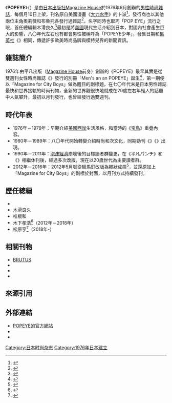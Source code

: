 {{Infobox Magazine
| 名稱      = ポパイ
| 英文名    = POPEYE
| 標誌      = Popeye logo.svg
| 標誌大小  =
| 圖像      = popeyemag.jpg
| 圖像大小  = 
| 圖像說明  = 1976年夏季創刊的《POPEYE》特輯「加州」
| 主編      = 木下孝浩
| 編輯      = 矢野一斗
| 編輯者    = 
| 類別      = [[生活|生活]]、[[文化|文化]]、[[時尚|時尚]]
| 發行周期  = 月刊
| 發行量    = 86,500<ref>{{Cite web |url = http://www.zasshi-ad.com/media/man/lifestyle/brutus.html |title = BRUTUS（ブルータス）の広告・編集タイアップ掲載料金と媒体資料 |author =  |date =  |publisher = 雑誌広告ドットコム |language = ja |accessdate = 2016年1月5日 |quote = 「2012年5月より誌面をリニューアル。現代のシティボーイをコンセプトにファッション、ライフスタイル、カルチャーをとことん追求する。リリー・フランキーや松浦弥太郎さんなど豪華連載陣によるコラムが誌面を更に面白くする。 |archive-date = 2015年9月29日 |archive-url = https://web.archive.org/web/20150929172335/http://www.zasshi-ad.com/media/man/lifestyle/brutus.html |dead-url = no }}</ref>
| 創辦人    = {{link-jp|石川次郎|石川次郎}}
| 出版者    = {{link-jp|石渡健文|石渡健文}}
| 實際發行量= 
| 滯銷量    = 
| 總發行量  = 
| 創刊日期  = 1976年6月
| 首發日期  = 
| 最後發行日期  = 
| 公司      = [[Magazine_House|Magazine House]], Ltd.
| 創刊地區  = {{JPN}}
| 總部所在地= {{JPN}}[[東京都|東京都]][[銀座|銀座區]]
| 語言      = [[日本語|日本語]]
| 網站      = https://magazineworld.jp/popeye/
| issn      = 
| oclc           = 
}}

《'''POPEYE'''》（{{jpn|j=|hg=ポパイ|rm=Popai|f=h}}）是由[[日本|日本]][[出版社|出版社]][[Magazine_House|Magazine House]]於1976年6月創辦的[[男性|男性]][[時尚雜誌|時尚雜誌]]，每個月10日上架，刊名原自美國漫畫《[[大力水手|大力水手]]》的卜派<ref>{{Cite web |url = http://70anniversary.magazineworld.jp/trivia/8.html |title = 『POPEYE』『Olive』『BRUTUS』の誌名の由来は、いずれも、とあるアメリカンコミックに登場するキャラクターの名前。そのコミックとは？ |author =  |date =  |publisher = マガシンハウス |language = ja |accessdate = 2016年1月4日 |quote = 「POPEYE」。水兵ポパイと恋人のオリーブ・オイル、そしてポパイの天敵ブルート（ブルータス）の物語。オリジナルは1929年にエルジー・クリスラー・シーガーによって生み出された『シンプル・シアター』という作品。日本では1959年からTBSで放送された。 |archive-url = https://web.archive.org/web/20160511155749/http://70anniversary.magazineworld.jp/trivia/8.html |archive-date = 2016年5月11日 |dead-url = yes }}</ref>，發行商也以其他兩位主角奧莉薇和布魯托各發行過雜誌<ref>{{Cite web |url = http://magaddiction.tumblr.com/post/113414192879 |title = 四月號的《GINZA》特輯「吹起七〇年代的風」附錄2015復活版《OLIVE》 |author = 許哲寧 |date = 2015年3月12日 |publisher = 雜誌上癮俱樂部 |language = zh-tw |accessdate = 2016年1月5日 |quote = 臺灣雜誌控們應該都對每一期的布魯托《BRUTUS》編輯力感到驚奇、俱樂部裡的城市風格男也著迷於卜派《POPEYE》的時尚精選，奇怪，我們是不是遺漏了某一位主角？沒錯就是奧莉薇呀！不要以為沒有這本雜誌的存在哪！ |deadurl = yes |archiveurl = https://archive.is/20160105211429/http://magaddiction.tumblr.com/post/113414192879 |archivedate = 2016年1月5日 }}</ref>，名字同時也取巧「POP EYE」流行之眼，首任總編輯木滑良久<ref>{{Cite web |url = http://unno.eshizuoka.jp/e100050.html |title = 「POPEYE物語」新しい雑誌には新しい言葉と文体が必要だ |author = 海野尚史 |date = 2008年4月29日 |publisher = Unnote |language = ja |accessdate = 2016年1月5日 |quote = 椎根氏は、1976年の『POPEYE』創刊から、木滑良久・石川次郎体制で作った最後の３周年記念号（76号）（「ホゲホゲ気分で日本は安心」という小特集も今では考えられませんね）の頃までの編集現場の様子を（驚くほど詳細に）振り返りながら、今なお『POPEYE』が伝説（特に創刊から50号前後まで）として語り継がれている理由を探っています。 |archive-date = 2019年2月17日 |archive-url = https://web.archive.org/web/20190217124834/http://unno.eshizuoka.jp/e100050.html |dead-url = no }}</ref>最初是將[[美國|美國]]現代生活介紹到日本，對國內社會產生巨大的影響，八〇年代左右也有都會男性被稱呼為「POPEYE少年」，發售日期和[[集英社|集英社]]《{{link-jp|MEN'S NON-NO House|MEN'S NON-NO}}》相同，傳遞許多歐美時尚品牌與模特兒界的新聞資訊。

==雜誌簡介==
1976年由平凡出版（[[Magazine_House|Magazine House]]前身）創辦的《POPEYE》最早其實是從雙週刊女性時尚雜誌《{{link-jp|an・an|an・an}}》發行的別冊「Men's an an POPEYE」誕生<ref>{{Cite web |url = http://artscape.jp/artword/index.php/『an・an』『POPEYE』 |title = 『an・an』『POPEYE』 |author = 金相美 |date =  |publisher = Artscape |language = ja |accessdate = 2016年1月5日 |quote = 『POPEYE』（ポパイ）は、同じくマガジンハウスが発行する男性向けの月刊ファッション雑誌。『an・an』の別冊「Men’s an an POPEYE」として誕生し、76年に「Magazine for City Boys」というサブタイトルで創刊された。 |archive-date = 2016年3月5日 |archive-url = https://web.archive.org/web/20160305064933/http://artscape.jp/artword/index.php/%E3%80%8Ean%E3%83%BBan%E3%80%8F%E3%80%8EPOPEYE%E3%80%8F |dead-url = no }}</ref>，第一期便以「Magazine for City Boys」做為醒目的副標題，在七〇年代末是日本男性雜誌最快和世界接軌的時尚刊物，全新的世界觀很快地就成在20歲左右年輕人的話題中人氣攀升，最初以月刊發行，也曾經發行過雙週刊。

==時代年表==
*1976年－1979年：早期介紹[[美國西岸|美國西岸]]生活風格，和當時的《[[宝島|宝島]]》重疊內容。
*1980年－1989年：八〇年代開始轉變介紹時尚和次文化，同期勁刊《{{link-jp|Hot-Dog PRESS|ホットドッグ・プレス}}》《{{link-jp|MEN'S NON-NO|MEN'S NON-NO}}》出現。
*1990年－2011年：[[泡沫經濟|泡沫經濟]]崩壞後的目標讀者群變更，在《平凡パンチ》和《{{link-jp|Hot-Dog PRESS|ホットドッグ・プレス}}》相繼休刊後，經過多次改版，現在以20歲世代為主要讀者群。
*2012年－2016年：2012年5月號從騎馬釘改版為膠狀成冊<ref>{{Cite web |url = https://www.facebook.com/TDCDesignLibrary/posts/789207861225019 |title = 不只是POPEYE |author = 不只是圖書館 |date = 2015年12月28日 |publisher = Facebook |language = zh-tw |accessdate = 2016年1月5日 |quote = 喜歡看雜誌的人對POPEYE應該不陌生，從2012年5月號開始POPEYE進行全面改版，內文以「city boy」為概念，每期介紹海內外國家職人的私服穿搭以及街拍直擊。而除了時尚之外，還有室內設計、旅行、文化等最新情報，為20歲至30歲的年輕男性，提供一本躋身都會型男的生活品味指南。 |archive-date = 2019年2月17日 |archive-url = https://web.archive.org/web/20190217124834/https://www.facebook.com/TDCDesignLibrary/posts/789207861225019 |dead-url = no }}</ref>，並還原加上「Magazine for City Boys」的副標於封面，以月刊方式持續發刊。

==歷任總編==
*{{link-jp|石川次郎|石川次郎}}
*木滑良久
*椎根和
*木下孝浩<ref>{{Cite web |url = http://hk.hypebeast.com/2015/11/inventory-popeye-takahiro-kinoshita |title = 《INVENTORY》專訪《POPEYE》總編輯－木下孝浩 |author = Oscar |date = 2015年11月16日 |publisher = HYPEBEAST |language = zh-tw |accessdate = 2016年1月5日 |quote = 對於喜愛日本潮流文化的愛好者來說，《POPEYE》絕對是每月定番之讀物，而對於起掌舵人木下孝浩（Takahiro Kinoshita），大家可能相對陌生。在這網絡資訊爆炸的時代，傳統紙媒雜誌踏進寒冬，在 2012 年，木下孝浩由《Brutus》轉會《POPEYE》出任為總編輯，並進行了全面的改革，為這日本殿堂級時尚雜誌展開新的一頁。 |archive-date = 2016年3月5日 |archive-url = https://web.archive.org/web/20160305024656/http://hk.hypebeast.com/2015/11/inventory-popeye-takahiro-kinoshita |dead-url = no }}</ref>（2012年－2018年）
*松原亨<ref>{{Cite web|title=Magazine House 人事大變動！《POPEYE》總編輯木下孝浩轉職|url=https://hypebeast.com/zh/2018/1/takahiro-kinoshita-leaved-popeye-magazine|access-date=2022-03-19|author=Shawn Chang|date=2018-01-25|publisher=Hypebeast|archive-date=2022-03-19|archive-url=https://web.archive.org/web/20220319144206/https://hypebeast.com/zh/2018/1/takahiro-kinoshita-leaved-popeye-magazine}}</ref>（2018年-）

==相關刊物==
*[[BRUTUS|BRUTUS]]
*{{link-jp|Olive|Olive}}
*{{link-jp|Casa BRUTUS|Casa BRUTUS}}
*{{link-jp|an・an|an・an}}

==來源引用==
{{reflist|2}}

==外部連結==
*[http://magazineworld.jp/popeye POPEYE的官方網站]{{Wayback|url=http://magazineworld.jp/popeye |date=20160116025337 }}
*{{Facebook|mhpopeye}}
*{{twitter|popeye_magazine}}

[[Category:日本时尚杂志|Category:日本时尚杂志]]
[[Category:1976年日本建立|Category:1976年日本建立]]